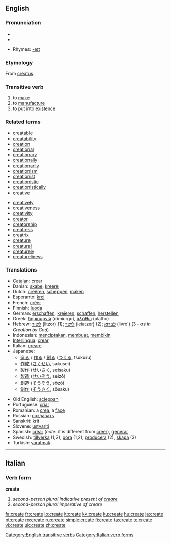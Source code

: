 {{wikipedia}}
==English==

===Pronunciation===
* {{IPA|/kɹiːeɪt/}}
* {{audio|en-us-create.ogg|Audio (US)}}

* Rhymes: [[Rhymes:English:-eɪt|-eɪt]]

===Etymology===
From {{L.}} [[creatus]].

===Transitive verb===
{{rfc-trverb|Transitive verb}}
{{en-verb|creat|ing}}

# to [[make]]
# to [[manufacture]]
# to put into [[existence]]

===Related terms===
{{top2}}
* [[creatable]]
* [[creatability]]
* [[creation]]
* [[creational]]
* [[creationary]]
* [[creationally]]
* [[creationarily]]
* [[creationism]]
* [[creationist]]
* [[creationistic]]
* [[creationistically]]
* [[creative]]
{{mid2}}
* [[creatively]]
* [[creativeness]]
* [[creativity]]
* [[creator]]
* [[creatorship]]
* [[creatress]]
* [[creatrix]]
* [[creature]]
* [[creatural]]
* [[creaturely]]
* [[creatureliness]]
{{bottom}}

===Translations===
{{top}}
* [[Catalan]]: [[crear]]
* Danish: [[skabe]], [[kreere]]
* Dutch: [[creëren]], [[scheppen]], [[maken]]
* Esperanto: [[krei]]
* French: [[créer]]
* Finnish: [[luoda]]
* German: [[erschaffen]], [[kreieren]], [[schaffen]], [[herstellen]]
* Greek: [[δημιουργώ]] (dimiurgo), [[πλάθω]] (platho)
* Hebrew: [[ליצור]] (litzor) (1); [[לייצר]] (leiatzer) (2); [[לברוא]] (livro') (3 - ''as in Creation by God'')
* Indonesian: [[cipta|menciptakan]], [[buat|membuat]], [[bikin|membikin]]
* [[Interlingua]]: [[crear]]
* Italian: [[creare]]
* Japanese:
** [[造る]] / [[作る]] / [[創る]] ([[つくる]], tsukuru)
** [[作成]] ([[さくせい]], sakusei)
** [[製作]] ([[せいさく]], seisaku)
** [[製造]] ([[せいぞう]], seizō)
** [[創造]] ([[そうぞう]], sōzō)
** [[創作]] ([[そうさく]], sōsaku)
{{mid}}
* Old English: [[scieppan]]
* Portuguese: [[criar]]
* Romanian: a [[crea]], a [[face]]
* Russian: [[создавать]]
* Sanskrit: krit
* Slovene: [[ustvariti]]
* Spanish: [[crear]] (''note'': it is different from [[creer]]), [[generar]]
* Swedish: [[tillverka]] (1,2), [[göra]] (1,2), [[producera]] (2), [[skapa]] (3)
* Turkish: [[yaratmak]]
{{bottom}}

[[Category:English transitive verbs]]

----

==Italian==

===Verb form===
'''create'''

# ''second-person plural indicative present of [[creare]]''
# ''second-person plural imperative of creare''

[[Category:Italian verb forms]]

[[fa:create]]
[[fr:create]]
[[io:create]]
[[it:create]]
[[kk:create]]
[[ku:create]]
[[hu:create]]
[[ja:create]]
[[pt:create]]
[[ro:create]]
[[ru:create]]
[[simple:create]]
[[fi:create]]
[[ta:create]]
[[te:create]]
[[vi:create]]
[[uk:create]]
[[zh:create]]